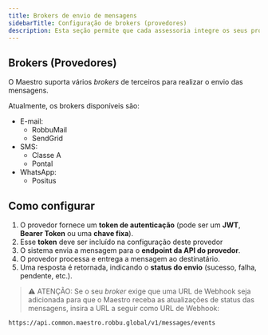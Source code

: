 ```yaml
---
title: Brokers de envio de mensagens
sidebarTitle: Configuração de brokers (provedores)
description: Esta seção permite que cada assessoria integre os seus provedores. Nesta seção também, a Gerente de Ambiente pode visualizar os provedores que cada assessoria usa, sem a possibilidade de visualizar as credenciais.
---
```


## Brokers (Provedores)
O Maestro suporta vários _brokers_ de terceiros para realizar o envio das mensagens.

Atualmente, os brokers disponíveis são:
- E-mail:
    - RobbuMail
    - SendGrid
- SMS:
    - Classe A
    - Pontal
- WhatsApp:
    - Positus

## Como configurar

1. O provedor fornece um **token de autenticação** (pode ser um **JWT**, **Bearer Token** ou uma **chave fixa**).  
2. Esse **token** deve ser incluído na configuração deste provedor
3. O sistema envia a mensagem para o **endpoint da API do provedor**.
4. O provedor processa e entrega a mensagem ao destinatário.
5. Uma resposta é retornada, indicando o **status do envio** (sucesso, falha, pendente, etc.).

> ⚠️ ATENÇÃO: Se o seu _broker_ exige que uma URL de Webhook seja adicionada para que o Maestro receba as atualizações de status das mensagens, insira a URL a seguir como URL de Webhook:

```url
https://api.common.maestro.robbu.global/v1/messages/events
```